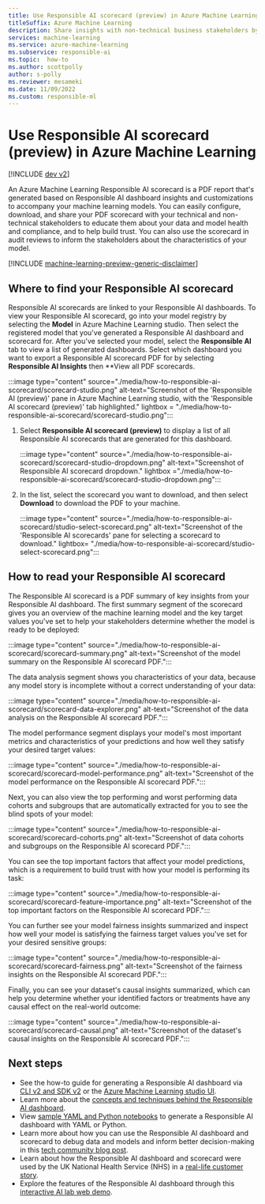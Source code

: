 ```yaml
---
title: Use Responsible AI scorecard (preview) in Azure Machine Learning
titleSuffix: Azure Machine Learning
description: Share insights with non-technical business stakeholders by exporting a PDF Responsible AI scorecard from Azure Machine Learning.
services: machine-learning
ms.service: azure-machine-learning
ms.subservice: responsible-ai
ms.topic:  how-to
ms.author: scottpolly
author: s-polly
ms.reviewer: mesameki
ms.date: 11/09/2022
ms.custom: responsible-ml
---
```


# Use Responsible AI scorecard (preview) in Azure Machine Learning

[!INCLUDE [dev v2](includes/machine-learning-dev-v2.md)]

An Azure Machine Learning Responsible AI scorecard is a PDF report that's generated based on Responsible AI dashboard insights and customizations to accompany your machine learning models. You can easily configure, download, and share your PDF scorecard with your technical and non-technical stakeholders to educate them about your data and model health and compliance, and to help build trust. You can also use the scorecard in audit reviews to inform the stakeholders about the characteristics of your model.

[!INCLUDE [machine-learning-preview-generic-disclaimer](includes/machine-learning-preview-generic-disclaimer.md)]

## Where to find your Responsible AI scorecard

 Responsible AI scorecards are linked to your Responsible AI dashboards. To view your Responsible AI scorecard, go into your model registry by selecting the **Model** in Azure Machine Learning studio. Then select the registered model that you've generated a Responsible AI dashboard and scorecard for. After you've selected your model, select the **Responsible AI** tab to view a list of generated dashboards. Select which dashboard you want to export a Responsible AI scorecard PDF for by selecting **Responsible AI Insights** then **View all PDF scorecards.

:::image type="content" source="./media/how-to-responsible-ai-scorecard/scorecard-studio.png" alt-text="Screenshot of the 'Responsible AI (preview)' pane in Azure Machine Learning studio, with the 'Responsible AI scorecard (preview)' tab highlighted." lightbox = "./media/how-to-responsible-ai-scorecard/scorecard-studio.png":::

1. Select **Responsible AI scorecard (preview)** to display a list of all Responsible AI scorecards that are generated for this dashboard.

   :::image type="content" source="./media/how-to-responsible-ai-scorecard/scorecard-studio-dropdown.png" alt-text="Screenshot of Responsible AI scorecard dropdown." lightbox ="./media/how-to-responsible-ai-scorecard/scorecard-studio-dropdown.png":::

1. In the list, select the scorecard you want to download, and then select **Download** to download the PDF to your machine.

   :::image type="content" source="./media/how-to-responsible-ai-scorecard/studio-select-scorecard.png" alt-text="Screenshot of the 'Responsible AI scorecards' pane for selecting a scorecard to download." lightbox= "./media/how-to-responsible-ai-scorecard/studio-select-scorecard.png":::

## How to read your Responsible AI scorecard

The Responsible AI scorecard is a PDF summary of key insights from your Responsible AI dashboard. The first summary segment of the scorecard gives you an overview of the machine learning model and the key target values you've set to help your stakeholders determine whether the model is ready to be deployed:

:::image type="content" source="./media/how-to-responsible-ai-scorecard/scorecard-summary.png" alt-text="Screenshot of the model summary on the Responsible AI scorecard PDF.":::

The data analysis segment shows you characteristics of your data, because any model story is incomplete without a correct understanding of your data:

:::image type="content" source="./media/how-to-responsible-ai-scorecard/scorecard-data-explorer.png" alt-text="Screenshot of the data analysis on the Responsible AI scorecard PDF.":::

The model performance segment displays your model's most important metrics and characteristics of your predictions and how well they satisfy your desired target values:

:::image type="content" source="./media/how-to-responsible-ai-scorecard/scorecard-model-performance.png" alt-text="Screenshot of the model performance on the Responsible AI scorecard PDF.":::

Next, you can also view the top performing and worst performing data cohorts and subgroups that are automatically extracted for you to see the blind spots of your model:

:::image type="content" source="./media/how-to-responsible-ai-scorecard/scorecard-cohorts.png" alt-text="Screenshot of data cohorts and subgroups on the Responsible AI scorecard PDF.":::

You can see the top important factors that affect your model predictions, which is a requirement to build trust with how your model is performing its task:

:::image type="content" source="./media/how-to-responsible-ai-scorecard/scorecard-feature-importance.png" alt-text="Screenshot of the top important factors on the Responsible AI scorecard PDF.":::

You can further see your model fairness insights summarized and inspect how well your model is satisfying the fairness target values you've set for your desired sensitive groups:

:::image type="content" source="./media/how-to-responsible-ai-scorecard/scorecard-fairness.png" alt-text="Screenshot of the fairness insights on the Responsible AI scorecard PDF.":::

Finally, you can see your dataset's causal insights summarized, which can help you determine whether your identified factors or treatments have any causal effect on the real-world outcome:

:::image type="content" source="./media/how-to-responsible-ai-scorecard/scorecard-causal.png" alt-text="Screenshot of the dataset's causal insights on the Responsible AI scorecard PDF.":::

## Next steps

- See the how-to guide for generating a Responsible AI dashboard via [CLI&nbsp;v2 and SDK&nbsp;v2](how-to-responsible-ai-insights-sdk-cli.md) or the [Azure Machine Learning studio UI](how-to-responsible-ai-insights-ui.md).
- Learn more about the [concepts and techniques behind the Responsible AI dashboard](concept-responsible-ai-dashboard.md).
- View [sample YAML and Python notebooks](https://aka.ms/RAIsamples) to generate a Responsible AI dashboard with YAML or Python.
- Learn more about how you can use the Responsible AI dashboard and scorecard to debug data and models and inform better decision-making in this [tech community blog post](https://www.microsoft.com/ai/ai-lab-responsible-ai-dashboard).
- Learn about how the Responsible AI dashboard and scorecard were used by the UK National Health Service (NHS) in a [real-life customer story](https://aka.ms/NHSCustomerStory).
- Explore the features of the Responsible AI dashboard through this [interactive AI lab web demo](https://www.microsoft.com/ai/ai-lab-responsible-ai-dashboard).
